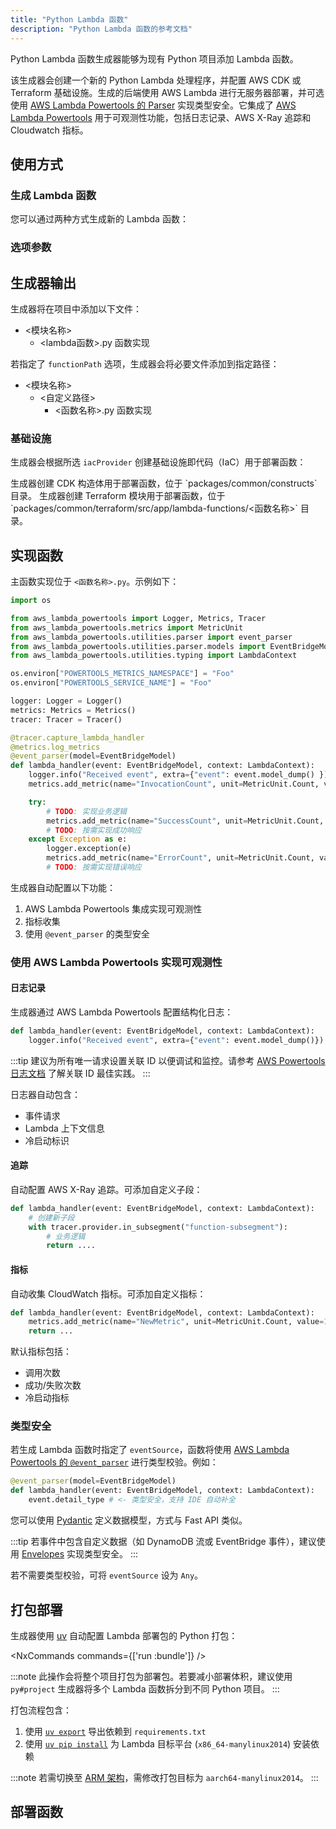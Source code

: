 ```yaml
---
title: "Python Lambda 函数"
description: "Python Lambda 函数的参考文档"
---
```





Python Lambda 函数生成器能够为现有 Python 项目添加 Lambda 函数。

该生成器会创建一个新的 Python Lambda 处理程序，并配置 AWS CDK 或 Terraform 基础设施。生成的后端使用 AWS Lambda 进行无服务器部署，并可选使用 [AWS Lambda Powertools 的 Parser](https://docs.powertools.aws.dev/lambda/python/latest/utilities/parser/) 实现类型安全。它集成了 [AWS Lambda Powertools](https://docs.powertools.aws.dev/lambda/python/latest/) 用于可观测性功能，包括日志记录、AWS X-Ray 追踪和 Cloudwatch 指标。

## 使用方式

### 生成 Lambda 函数

您可以通过两种方式生成新的 Lambda 函数：

<RunGenerator generator="py#lambda-function" />

### 选项参数

<GeneratorParameters generator="py#lambda-function" />

## 生成器输出

生成器将在项目中添加以下文件：

<FileTree>

- \<模块名称>
  - \<lambda函数>.py 函数实现

</FileTree>

若指定了 `functionPath` 选项，生成器会将必要文件添加到指定路径：

<FileTree>

- \<模块名称>
  - \<自定义路径>
    - \<函数名称>.py 函数实现

</FileTree>

### 基础设施

<Snippet name="shared-constructs" />

生成器会根据所选 `iacProvider` 创建基础设施即代码（IaC）用于部署函数：

<Infrastructure>
<Fragment slot="cdk">
生成器创建 CDK 构造体用于部署函数，位于 `packages/common/constructs` 目录。
</Fragment>
<Fragment slot="terraform">
生成器创建 Terraform 模块用于部署函数，位于 `packages/common/terraform/src/app/lambda-functions/<函数名称>` 目录。
</Fragment>
</Infrastructure>

## 实现函数

主函数实现位于 `<函数名称>.py`。示例如下：

```python
import os

from aws_lambda_powertools import Logger, Metrics, Tracer
from aws_lambda_powertools.metrics import MetricUnit
from aws_lambda_powertools.utilities.parser import event_parser
from aws_lambda_powertools.utilities.parser.models import EventBridgeModel
from aws_lambda_powertools.utilities.typing import LambdaContext

os.environ["POWERTOOLS_METRICS_NAMESPACE"] = "Foo"
os.environ["POWERTOOLS_SERVICE_NAME"] = "Foo"

logger: Logger = Logger()
metrics: Metrics = Metrics()
tracer: Tracer = Tracer()

@tracer.capture_lambda_handler
@metrics.log_metrics
@event_parser(model=EventBridgeModel)
def lambda_handler(event: EventBridgeModel, context: LambdaContext):
    logger.info("Received event", extra={"event": event.model_dump() })
    metrics.add_metric(name="InvocationCount", unit=MetricUnit.Count, value=1)

    try:
        # TODO: 实现业务逻辑
        metrics.add_metric(name="SuccessCount", unit=MetricUnit.Count, value=1)
        # TODO: 按需实现成功响应
    except Exception as e:
        logger.exception(e)
        metrics.add_metric(name="ErrorCount", unit=MetricUnit.Count, value=1)
        # TODO: 按需实现错误响应
```

生成器自动配置以下功能：

1. AWS Lambda Powertools 集成实现可观测性
2. 指标收集
3. 使用 `@event_parser` 的类型安全

### 使用 AWS Lambda Powertools 实现可观测性

#### 日志记录

生成器通过 AWS Lambda Powertools 配置结构化日志：

```python
def lambda_handler(event: EventBridgeModel, context: LambdaContext):
    logger.info("Received event", extra={"event": event.model_dump()})
```

:::tip
建议为所有唯一请求设置关联 ID 以便调试和监控。请参考 [AWS Powertools 日志文档](https://docs.powertools.aws.dev/lambda/python/2.22.0/core/logger/#setting-a-correlation-id) 了解关联 ID 最佳实践。
:::

日志器自动包含：

- 事件请求
- Lambda 上下文信息
- 冷启动标识

#### 追踪

自动配置 AWS X-Ray 追踪。可添加自定义子段：

```python
def lambda_handler(event: EventBridgeModel, context: LambdaContext):
    # 创建新子段
    with tracer.provider.in_subsegment("function-subsegment"):
        # 业务逻辑
        return ....
```

#### 指标

自动收集 CloudWatch 指标。可添加自定义指标：

```python
def lambda_handler(event: EventBridgeModel, context: LambdaContext):
    metrics.add_metric(name="NewMetric", unit=MetricUnit.Count, value=1)
    return ...
```

默认指标包括：

- 调用次数
- 成功/失败次数
- 冷启动指标

### 类型安全

若生成 Lambda 函数时指定了 `eventSource`，函数将使用 [AWS Lambda Powertools 的 `@event_parser`](https://docs.powertools.aws.dev/lambda/python/latest/utilities/parser/) 进行类型校验。例如：

```python {3}
@event_parser(model=EventBridgeModel)
def lambda_handler(event: EventBridgeModel, context: LambdaContext):
    event.detail_type # <- 类型安全，支持 IDE 自动补全
```

您可以使用 [Pydantic](https://docs.pydantic.dev/latest/) 定义数据模型，方式与 <Link path="guides/fastapi">Fast API</Link> 类似。

:::tip
若事件中包含自定义数据（如 DynamoDB 流或 EventBridge 事件），建议使用 [Envelopes](https://docs.powertools.aws.dev/lambda/python/latest/utilities/parser/#envelopes) 实现类型安全。
:::

若不需要类型校验，可将 `eventSource` 设为 `Any`。

## 打包部署

生成器使用 [uv](https://docs.astral.sh/uv/) 自动配置 Lambda 部署包的 Python 打包：

<NxCommands commands={['run <project-name>:bundle']} />

:::note
此操作会将整个项目打包为部署包。若要减小部署体积，建议使用 <Link path="guides/python-project">`py#project`</Link> 生成器将多个 Lambda 函数拆分到不同 Python 项目。
:::

打包流程包含：

1. 使用 [`uv export`](https://docs.astral.sh/uv/reference/cli/#uv-export) 导出依赖到 `requirements.txt`
2. 使用 [`uv pip install`](https://docs.astral.sh/uv/reference/cli/#uv-pip-install) 为 Lambda 目标平台 (`x86_64-manylinux2014`) 安装依赖

:::note
若需切换至 [ARM 架构](https://docs.aws.amazon.com/lambda/latest/dg/foundation-arch.html)，需修改打包目标为 `aarch64-manylinux2014`。
:::

## 部署函数

<Snippet name="lambda-function/deploying-your-function" parentHeading="Deploying your Function" />